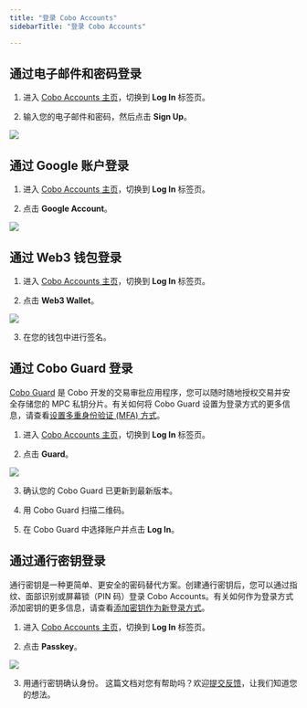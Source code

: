 ```yaml
---
title: "登录 Cobo Accounts"
sidebarTitle: "登录 Cobo Accounts"

---
```


## 通过电子邮件和密码登录

1. 进入 [Cobo Accounts 主页](https://accounts.cobo.com/)，切换到 **Log In** 标签页。

2. 输入您的电子邮件和密码，然后点击 **Sign Up**。

<img src="/cn/images/cobo-accounts/-srHe9u4-CKdI4g1oFtV60EcPvltUBmBwoK5ht4oUjZqjrgWOFehBeMAi1LbkhK_nQhCocBtGJ3KQPeRULnFwg5w1-q0OMOg3nrYu3fVPxrL3cIvBC5ZfMFZTDleY0YsDtHRrRGGVyHtLqAnvtDhfns.png" className="screenshot_modal"/>

## 通过 Google 账户登录

1. 进入 [Cobo Accounts 主页](https://accounts.cobo.com/)，切换到 **Log In** 标签页。

2. 点击 **Google Account**。

<img src="/cn/images/cobo-accounts/-srHe9u4-CKdI4g1oFtV60EcPvltUBmBwoK5ht4oUjZqjrgWOFehBeMAi1LbkhK_nQhCocBtGJ3KQPeRULnFwg5w1-q0OMOg3nrYu3fVPxrL3cIvBC5ZfMFZTDleY0YsDtHRrRGGVyHtLqAnvtDhfns.png" className="screenshot_modal"/>

## 通过 Web3 钱包登录

1. 进入 [Cobo Accounts 主页](https://accounts.cobo.com/)，切换到 **Log In** 标签页。

2. 点击 **Web3 Wallet**。

<img src="/cn/images/cobo-accounts/-srHe9u4-CKdI4g1oFtV60EcPvltUBmBwoK5ht4oUjZqjrgWOFehBeMAi1LbkhK_nQhCocBtGJ3KQPeRULnFwg5w1-q0OMOg3nrYu3fVPxrL3cIvBC5ZfMFZTDleY0YsDtHRrRGGVyHtLqAnvtDhfns.png" className="screenshot_modal"/>

3. 在您的钱包中进行签名。

## 通过 Cobo Guard 登录

<Note>[Cobo Guard](/cn/guard/introduction) 是 Cobo 开发的交易审批应用程序，您可以随时随地授权交易并安全存储您的 MPC 私钥分片。有关如何将 Cobo Guard 设置为登录方式的更多信息，请查看[设置多重身份验证 (MFA) 方式](/cn/accounts/set-up-mfa)。</Note>

1. 进入 [Cobo Accounts 主页](https://accounts.cobo.com/)，切换到 **Log In** 标签页。

2. 点击 **Guard**。

<img src="/cn/images/cobo-accounts/-srHe9u4-CKdI4g1oFtV60EcPvltUBmBwoK5ht4oUjZqjrgWOFehBeMAi1LbkhK_nQhCocBtGJ3KQPeRULnFwg5w1-q0OMOg3nrYu3fVPxrL3cIvBC5ZfMFZTDleY0YsDtHRrRGGVyHtLqAnvtDhfns.png" className="screenshot_modal"/>

3. 确认您的 Cobo Guard 已更新到最新版本。

4. 用 Cobo Guard 扫描二维码。

5. 在 Cobo Guard 中选择账户并点击 **Log In**。

## 通过通行密钥登录

<Note>通行密钥是一种更简单、更安全的密码替代方案。创建通行密钥后，您可以通过指纹、面部识别或屏幕锁（PIN 码）登录 Cobo Accounts。有关如何作为登录方式添加密钥的更多信息，请查看[添加密钥作为新登录方式](/cn/accounts/add-passkey-as-login-method)。</Note>

1. 进入 [Cobo Accounts 主页](https://accounts.cobo.com/)，切换到 **Log In** 标签页。

2. 点击 **Passkey**。

<img src="/cn/images/cobo-accounts/-srHe9u4-CKdI4g1oFtV60EcPvltUBmBwoK5ht4oUjZqjrgWOFehBeMAi1LbkhK_nQhCocBtGJ3KQPeRULnFwg5w1-q0OMOg3nrYu3fVPxrL3cIvBC5ZfMFZTDleY0YsDtHRrRGGVyHtLqAnvtDhfns.png" className="screenshot_modal"/>

3. 用通行密钥确认身份。
<Tip>这篇文档对您有帮助吗？欢迎[提交反馈](https://forms.zohopublic.com/cobo/form/DocumentFeedbackForm/formperma/QvLOhxJv1_JMsJ-1dleZ8Itb_7rzN-LtgvsDdxosoVI)，让我们知道您的想法。</Tip>